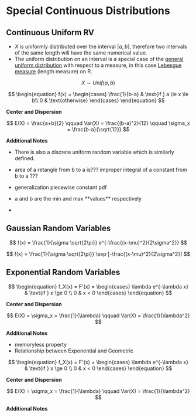 # Special Continuous Distributions

## Continuous Uniform RV

-   $X$ is uniformly distributed over the interval $[a,b]$, therefore two intervals of the same length will have the same numerical value.
-   The uniform distribution on an interval is a special case of the [general uniform distribution](https://www.randomservices.org/random/special/Uniform.html) with respect to a measure, in this case [Lebesgue measure](https://www.randomservices.org/random/foundations/Existence.html#euc) (length measure) on R.

$$
X \sim Unif(a,b)
$$

$$
\begin{equation}
f(x) = \begin{cases}
\frac{1}{b-a} & \text{if } a \le x \le b\\
0 &  \text{otherwise}
\end{cases}
\end{equation}
$$

**Center and Dispersion**

$$
E(X) = \frac{a+b}{2} \qquad Var(X) = \frac{(b-a)^2}{12} \qquad  \sigma_x = \frac{b-a}{\sqrt{12}}
$$

**Additional Notes**

-   There is also a discrete uniform random variable which is similarly defined.

-   area of a retangle from b to a is??? improper integral of a constant from b to a ???

-   generalization piecewise constant pdf

-   a and b are the min and max \*\*values\*\* respectively

-   

## Gaussian Random Variables

$$
f(x) = \frac{1}{\sigma \sqrt{2\pi}} e^{-\frac{(x-\mu)^2}{2\sigma^2}}
$$

$$
f(x) = \frac{1}{\sigma \sqrt{2\pi}} \exp [-\frac{(x-\mu)^2}{2\sigma^2}]
$$

## Exponential Random Variables

$$
\begin{equation}
f_X(x) = F'(x) = \begin{cases}
\lambda e^{-\lambda x} & \text{if } x \ge 0 \\
0 &  x < 0
\end{cases}
\end{equation}
$$

**Center and Dispersion**

$$
E(X) = \sigma_x = \frac{1}{\lambda} \qquad Var(X) = \frac{1}{\lambda^2} 
$$

**Additional Notes**

-   memoryless property
-   Relationship between Exponential and Geometric

$$
\begin{equation}
f_X(x) = F'(x) = \begin{cases}
\lambda e^{-\lambda x} & \text{if } x \ge 0 \\
0 &  x < 0
\end{cases}
\end{equation}
$$

**Center and Dispersion**

$$
E(X) = \sigma_x = \frac{1}{\lambda} \qquad Var(X) = \frac{1}{\lambda^2} 
$$

**Additional Notes**
